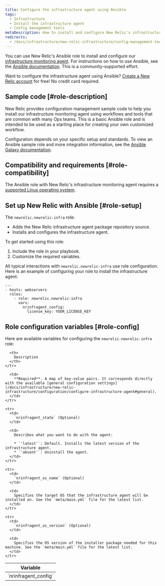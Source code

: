 ```yaml
---
title: Configure the infrastructure agent using Ansible
tags:
  - Infrastructure
  - Install the infrastructure agent
  - Config management tools
metaDescription: How to install and configure New Relic's infrastructure monitoring agent using the Ansible configuration management system.
redirects:
  - /docs/infrastructure/new-relic-infrastructure/config-management-tools/configure-new-relic-infrastructure-using-ansible
---
```


You can use New Relic's Ansible role to install and configure our [infrastructure monitoring agent](/docs/infrastructure/new-relic-infrastructure/getting-started/welcome-new-relic-infrastructure). For instructions on how to use Ansible, see the [Ansible documentation](https://docs.ansible.com/). This is a community-supported effort.

Want to configure the infrastructure agent using Ansible? [Create a New Relic account](https://newrelic.com/signup) for free! No credit card required.

## Sample code [#role-description]

New Relic provides configuration management sample code to help you install our infrastructure monitoring agent using workflows and tools that are common with many Ops teams. This is a basic Ansible role and is intended to be used as a starting place for creating your own customized workflow.

Configuration depends on your specific setup and standards. To view an Ansible sample role and more integration information, see the [Ansible Galaxy documentation](https://galaxy.ansible.com/newrelic/newrelic-infra/).

## Compatibility and requirements [#role-compatibility]

The Ansible role with New Relic's infrastructure monitoring agent requires a [supported Linux operating system](/docs/infrastructure/new-relic-infrastructure/getting-started/compatibility-requirements-new-relic-infrastructure#operating-systems).

## Set up New Relic with Ansible [#role-setup]

The `newrelic.newrelic-infra` role:

* Adds the New Relic infrastructure agent package repository source.
* Installs and configures the infrastructure agent.

To get started using this role:

1. Include the role in your playbook.
2. Customize the required variables.

All typical interactions with `newrelic.newrelic-infra` use role configuration. Here is an example of configuring your role to install the infrastructure agent:

```
---
- hosts: webservers
  roles:
    - role: newrelic.newrelic-infra
      vars:
        nrinfragent_config:
          license_key: YOUR_LICENSE_KEY
```

## Role configuration variables [#role-config]

Here are available variables for configuring the `newrelic.newrelic-infra` role:

<table>
  <thead>
    <tr>
      <th style={{ width: "300px" }}>
        Variable
      </th>

      <th>
        Description
      </th>
    </tr>
  </thead>

  <tbody>
    <tr>
      <td>
        `nrinfragent_config`
      </td>

      <td>
        **Required**. A map of key-value pairs. It corresponds directly with the available [general configuration settings](/docs/infrastructure/new-relic-infrastructure/configuration/configure-infrastructure-agent#general).
      </td>
    </tr>

    <tr>
      <td>
        `nrinfragent_state` (Optional)
      </td>

      <td>
        Describes what you want to do with the agent:

        * `'latest'`: Default. Installs the latest version of the infrastructure agent.
        * `'absent'`: Uninstall the agent.
      </td>
    </tr>

    <tr>
      <td>
        `nrinfragent_os_name` (Optional)
      </td>

      <td>
        Specifies the target OS that the infrastructure agent will be installed on. See the `meta/main.yml` file for the latest list.
      </td>
    </tr>

    <tr>
      <td>
        `nrinfragent_os_version` (Optional)
      </td>

      <td>
        Specifies the OS version of the installer package needed for this machine. See the `meta/main.yml` file for the latest list.
      </td>
    </tr>
  </tbody>
</table>
